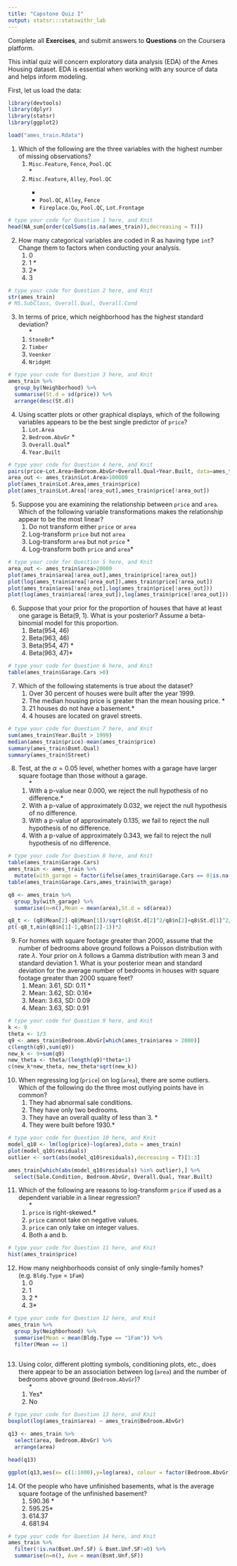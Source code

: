 ```yaml
---
title: "Capstone Quiz I"
output: statsr:::statswithr_lab
---
```


<div id="instructions">
Complete all **Exercises**, and submit answers to **Questions** on the Coursera 
platform.
</div>

This initial quiz will concern exploratory data analysis (EDA) of the Ames Housing dataset.  EDA is essential when working with any source of data and helps inform modeling.

First, let us load the data:

```r
library(devtools)
library(dplyr)
library(statsr)
library(ggplot2)
```


```r
load("ames_train.Rdata")
```


1. Which of the following are the three variables with the highest number of missing observations?
<ol>
<li> `Misc.Feature`, `Fence`, `Pool.QC` </li>
*<li> `Misc.Feature`, `Alley`, `Pool.QC` </li> *
<li> `Pool.QC`, `Alley`, `Fence` </li> 
<li> `Fireplace.Qu`, `Pool.QC`, `Lot.Frontage` </li>
</ol>
```r
# type your code for Question 1 here, and Knit
head(NA_sum[order(colSums(is.na(ames_train)),decreasing = T)])
```

\fb{The R function `is.na(x)` will return a boolean that specifies whether x is NA.  The function `colSums` or the package dplyr can help aggregate the total number of missing observations.
This question refers to the following learning objective(s):
Use frequency tables and bar plots to describe the distribution of a variable.
}

2. How many categorical variables are coded in R as having type `int`?  Change them to factors when conducting your analysis.
<ol>
<li> 0
<li> 1
*<li> 2*
<li> 3
</ol>

```r
# type your code for Question 2 here, and Knit
str(ames_train)
# MS.SubClass, Overall.Qual, Overall.Cond
```

\fb{Examine the type of each variable using the `summary` or `str` functions.  Are there any variables that are coded as `int` that can only take on a finite number of values (i.e. the magnitude of the number does not matter)?  Count them.

This question refers to the following learning objective(s):
Identify variables as numerical and categorical.
}

3. In terms of price, which neighborhood has the highest standard deviation?  
<ol>
*<li> `StoneBr`*
<li> `Timber`
<li> `Veenker`
<li> `NridgHt`
</ol>

```r
# type your code for Question 3 here, and Knit
ames_train %>%
  group_by(Neighborhood) %>%
  summarise(St.d = sd(price)) %>%
  arrange(desc(St.d))
```

\fb{In dplyr, the `group_by` command allows you to calculate quantities for each group using the `summarise` command.  

This question refers to the following learning objective(s):
When describing the distribution of a numerical variable, mention its shape, center, and spread, as well as any unusual observations.
}


4. Using scatter plots or other graphical displays, which of the following variables appears to be the best single predictor of `price`?
<ol>
<li> `Lot.Area`
<li> `Bedroom.AbvGr`
*<li> `Overall.Qual`*
<li> `Year.Built`
</ol>

```r
# type your code for Question 4 here, and Knit
pairs(price~Lot.Area+Bedroom.AbvGr+Overall.Qual+Year.Built, data=ames_train)
area_out <- ames_train$Lot.Area>100000
plot(ames_train$Lot.Area,ames_train$price)
plot(ames_train$Lot.Area[!area_out],ames_train$price[!area_out])
```

\fb{For each of the listed independent variables, create a scatterplot with the independent variable on the x-axis and `price` on the y-axis.  What seems to be the most linear?

This question refers to the following learning objective(s):
Use scatterplots for describing the relationship between two numerical variables making sure to note the direction (positive or negative), form (linear or non-linear) and the strength of the relationship as well as any unusual observations that stand out.

}


5. Suppose you are examining the relationship between `price` and `area`.  Which of the following variable transformations makes the relationship appear to be the most linear?
<ol>
<li> Do not transform either `price` or `area`
<li> Log-transform `price` but not `area`
<li> Log-transform `area` but not `price`
*<li> Log-transform both `price` and `area`*
</ol>

```r
# type your code for Question 5 here, and Knit
area_out <- ames_train$area>20000
plot(ames_train$area[!area_out],ames_train$price[!area_out])
plot(log(ames_train$area[!area_out]),ames_train$price[!area_out])
plot(ames_train$area[!area_out],log(ames_train$price[!area_out]))
plot(log(ames_train$area[!area_out]),log(ames_train$price[!area_out]))
```

\fb{For each of the four options, visualize the relationship using a graphical device such as a scatterplot.  What seems to be the most linear?

This question refers to the following learning objective(s):
Recognize when transformations (e.g. log) can make the distribution of data more symmetric, and hence easier to model.
Use scatterplots for describing the relationship between two numerical variables making sure to note the direction (positive or negative), form (linear or non-linear) and the strength of the relationship as well as any unusual observations that stand out.
}


6. Suppose that your prior for the proportion of houses that have at least one garage is Beta(9, 1).  What is your posterior? Assume a beta-binomial model for this proportion.
<ol>
<li> Beta(954, 46)
<li> Beta(963, 46)
<li> Beta(954, 47)
*<li> Beta(963, 47)*
</ol>

```r
# type your code for Question 6 here, and Knit
table(ames_train$Garage.Cars >0)
```

\fb{Recall that if the prior is $Beta(\alpha,\beta)$, then the posterior with $x$ successes in $n trials$ is $Beta(\alpha+x,\beta+n-x)$.

This question refers to the following learning objective(s):
Make inferences about a proportion using a conjugate Beta prior:
}


7. Which of the following statements is true about the dataset?
<ol>
<li> Over 30 percent of houses were built after the year 1999.
<li> The median housing price is greater than the mean housing price.
*<li> 21 houses do not have a basement.*
<li> 4 houses are located on gravel streets.
</ol>

```r
# type your code for Question 7 here, and Knit
sum(ames_train$Year.Built > 1999)
median(ames_train$price)-mean(ames_train$price)
summary(ames_train$Bsmt.Qual)
summary(ames_train$Street)
```

\fb{For each of the statements, determine whether it is true or false by using functions such as `summary`, `sum`, or `median` to describe the distribution of a relevant variable.

This question refers to the following learning objective(s):
Describe the distribution of a single variable.
}

8. Test, at the $\alpha = 0.05$ level, whether homes with a garage have larger square footage than those without a garage.
<ol>
*<li> With a p-value near 0.000, we reject the null hypothesis of no difference.*
<li> With a p-value of approximately 0.032, we reject the null hypothesis of no difference.
<li> With a p-value of approximately 0.135, we fail to reject the null hypothesis of no difference.
<li> With a p-value of approximately 0.343, we fail to reject the null hypothesis of no difference.
</ol>

```r
# type your code for Question 8 here, and Knit
table(ames_train$Garage.Cars)
ames_train <- ames_train %>%
  mutate(with_garage = factor(ifelse(ames_train$Garage.Cars == 0|is.na(ames_train$Garage.Cars), "no", "yes")))
table(ames_train$Garage.Cars,ames_train$with_garage)

q8 <- ames_train %>%
  group_by(with_garage) %>%
  summarise(n=n(),Mean = mean(area),St.d = sd(area))

q8_t <- (q8$Mean[2]-q8$Mean[1])/sqrt(q8$St.d[2]^2/q8$n[2]+q8$St.d[1]^2/q8$n[1])
pt(-q8_t,min(q8$n[1]-1,q8$n[2]-1))*2
```

\fb{Use a hypothesis test to compare two means.  Use a pooled standard error to estimate the p-value. 

This question refers to the following learning objective(s):
Use the t-distribution for inference on a single mean, difference of paired (dependent) means, and difference of independent means.
}


9. For homes with square footage greater than 2000, assume that the number of bedrooms above ground follows a Poisson distribution with rate $\lambda$.  Your prior on $\lambda$ follows a Gamma distribution with mean 3 and standard deviation 1.  What is your posterior mean and standard deviation for the average number of bedrooms in houses with square footage greater than 2000 square feet?
<ol> 
<li> Mean: 3.61, SD: 0.11
*<li> Mean: 3.62, SD: 0.16*
<li> Mean: 3.63, SD: 0.09
<li> Mean: 3.63, SD: 0.91
</ol>

```r
# type your code for Question 9 here, and Knit
k <- 9
theta <- 1/3
q9 <- ames_train$Bedroom.AbvGr[which(ames_train$area > 2000)]
c(length(q9),sum(q9))
new_k <- 9+sum(q9)
new_theta <- theta/(length(q9)*theta+1)
c(new_k*new_theta, new_theta*sqrt(new_k))
```

\fb{Since the Gamma distribution is conjugate to the Poisson distribution, the posterior will be Gamma with parameter value  $k + \sum x_i$ and $\theta/(n\theta+1)$, where $k$ and $\theta$ represent the parameters of the prior distribution.  Based on the prior mean and standard deviation, elicit the prior values of $k$ and $\theta$.

This question refers to the following learning objective(s):
Make inferences about data coming from a Poisson likelihood using a conjugate Gamma prior.
Elicit prior beliefs about a parameter in terms of a Beta, Gamma, or Normal distribution.
}


10. When regressing $\log$(`price`) on $\log$(`area`), there are some outliers.  Which of the following do the three most outlying points have in common?
<ol> 
<li> They had abnormal sale conditions.
<li> They have only two bedrooms.
<li> They have an overall quality of less than 3.
*<li> They were built before 1930.*
</ol>

```r
# type your code for Question 10 here, and Knit
model_q10 <- lm(log(price)~log(area),data = ames_train)
plot(model_q10$residuals)
outlier <- sort(abs(model_q10$residuals),decreasing = T)[1:3]

ames_train[which(abs(model_q10$residuals) %in% outlier),] %>%
  select(Sale.Condition, Bedroom.AbvGr, Overall.Qual, Year.Built)

```

\fb{To identify the outliers, find the observations with the highest squared residuals under the proposed model.  Compare those observations (extract with the `which` function) to see what they have in common.

This question refers to the following learning objective(s):
Identify outliers and high leverage points in a linear model.
}


11. Which of the following are reasons to log-transform `price` if used as a dependent variable in a linear regression?
<ol> 
*<li> `price` is right-skewed.*
<li> `price` cannot take on negative values.
<li> `price` can only take on integer values.  
<li> Both a and b.
</ol>

```r
# type your code for Question 11 here, and Knit
hist(ames_train$price)
```


\fb{We assume that residuals are normally distributed and can theoretically take on any value.  However, since `price` much be greater than 0 and right-skewed, the residuals are truncated and the assumption of normality is violated.  

This question refers to the following learning objective(s):
Identify the assumptions of linear regression and assess when a model may need to be improved.
}

12. How many neighborhoods consist of only single-family homes? (e.g. `Bldg.Type` = `1Fam`)
<ol> 
<li> 0
<li> 1
<li> 2 
*<li> 3*
</ol>

```r
# type your code for Question 12 here, and Knit
ames_train %>%
  group_by(Neighborhood) %>%
  summarise(Mean = mean(Bldg.Type == "1Fam")) %>%
  filter(Mean == 1)
  
```

\fb{Use either frequency tables for each neighborhood or the dplyr command `group_by` followed by `summarise(mean(Bldg.Type == "1Fam"))`

This question refers to the following learning objective(s):
Use contingency tables and segmented bar plots or mosaic plots to assess the relationship between two categorical variables.
}

13. Using color, different plotting symbols, conditioning plots, etc., does there appear to be an association between $\log$(`area`) and the number of bedrooms above ground (`Bedroom.AbvGr`)? 
<ol> 
*<li> Yes*
<li> No
</ol>

```r
# type your code for Question 13 here, and Knit
boxplot(log(ames_train$area) ~ ames_train$Bedroom.AbvGr)

q13 <- ames_train %>%
  select(area, Bedroom.AbvGr) %>%
  arrange(area)

head(q13)

ggplot(q13,aes(x= c(1:1000),y=log(area), colour = factor(Bedroom.AbvGr)))+geom_point()
```

\fb{Find the correlation between the two variables.  Does there seem to be an association between the two?  Try plotting the relationship.

This question refers to the following learning objective(s):
Use scatterplots and other graphical devices to describe the relationship between two numerical variables.
}

14. Of the people who have unfinished basements, what is the average square footage of the unfinished basement?
<ol> 
<li> 590.36
*<li> 595.25*
<li> 614.37
<li> 681.94
</ol>

```r
# type your code for Question 14 here, and Knit
ames_train %>%
  filter(!is.na(Bsmt.Unf.SF) & Bsmt.Unf.SF!=0) %>%
  summarise(n=n(), Ave = mean(Bsmt.Unf.SF))
```

\fb{Remove all `NA` observations for the square footage of the unfinished basement and then find the mean of the remaining observations.

This question refers to the following learning objective(s):
Describe the distribution of a single variable.
}